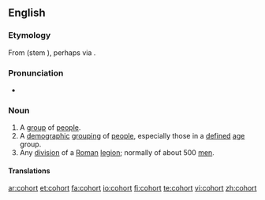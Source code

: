 ==English==
{{wikipedia}}

===Etymology===
From {{L.}} {{term|cohors|lang=la}} (stem {{term|cohort-|lang=la}}), perhaps via {{OF.}} {{term|cohorte|lang=fro}}.

===Pronunciation===
* {{IPA|/ˈkoʊ̯.hɔɹt/}}

{{rfp|add UK/US}}

===Noun===
{{en-noun}}

# A [[group]] of [[people]].
# A [[demographic]] [[grouping]] of [[people]], especially those in a [[defined]] [[age]] group.
# Any [[division]] of a [[Roman]] [[legion]]; normally of about 500 [[men]].

{{rfex}}

====Translations====
{{trans-top|group of people}}
{{trans-mid}}
{{trans-bottom}}

{{trans-top|demographic grouping of people}}
{{trans-mid}}
{{trans-bottom}}

{{trans-top|division of Roman legion}}

{{trans-mid}}
{{trans-bottom}}

[[ar:cohort]]
[[et:cohort]]
[[fa:cohort]]
[[io:cohort]]
[[fi:cohort]]
[[te:cohort]]
[[vi:cohort]]
[[zh:cohort]]